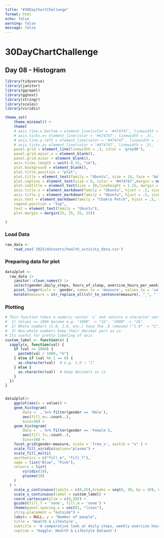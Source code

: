 ```yaml
---
title: "#30DayChartChallenge"
format: html
echo: false
warning: false
message: false
---
```


# 30DayChartChallenge
## Day 08 -  Histogram

```r
library(tidyverse)
library(janitor)
library(ggrepel)
library(ggtext)
library(stringr)
library(scales)
library(viridis)

theme_set(
    theme_minimal() +
    theme(
    # axis.line.x.bottom = element_line(color = '#474747', linewidth = .3),
    # axis.ticks.x= element_line(color = '#474747', linewidth = .3),
    # axis.line.y.left = element_line(color = '#474747', linewidth = .3),
    # axis.ticks.y= element_line(color = '#474747', linewidth = .3),
    panel.grid = element_line(linewidth = .3, color = 'grey90'),
    panel.grid.major.x = element_blank(),
    panel.grid.minor = element_blank(),
    axis.ticks.length = unit(-0.15, "cm"),
    plot.background = element_blank(),
    plot.title.position = "plot",
    plot.title = element_text(family = "Ubuntu", size = 14, face = 'bold'),
    plot.caption = element_text(size = 6, color = '#474747',margin = margin(10,0,0,0)),
    plot.subtitle = element_text(size = 10,lineheight = 1.15, margin = margin(0,0,20,0)),
    axis.title.x = element_markdown(family = "Ubuntu", hjust = .5, size = 9),
    axis.title.y = element_markdown(family = "Ubuntu", hjust = .5, size = 8),
    axis.text = element_markdown(family = "Chakra Petch", hjust = .5, size = 8, color = "#474747"),
    legend.position = "top",
    text = element_text(family = "Ubuntu"),
    plot.margin = margin(25, 25, 25, 25))

)
```

### Load Data
```r
raw_data <- 
    read_csv('2025/datasets/health_activity_data.csv')
```

### Preparing data for plot
```r
data2plot <- 
  raw_data |>
    janitor::clean_names() |>
    select(gender,daily_steps, hours_of_sleep, exercise_hours_per_week) |>
    pivot_longer(cols = -gender, names_to = 'measure', values_to = 'value') |>
    mutate(measure = str_replace_all(str_to_sentence(measure), "_", " "))
```

### Plotting
```r
# This function takes a numeric vector `x` and returns a character vector where:
#  1) Values >= 1000 become e.g. "1000" -> "1k", "2000" -> "2k".
#  2) Whole numbers (1.0, 2.0, etc.) have the .0 removed ("1.0" -> "1").
#  3) Non-whole numbers keep their decimal part as is.
# Its useful for pretty labeling of axis
custom_label <- function(x) {
  sapply(x, function(val) {
    if (val >= 1000) {
      paste0(val / 1000, "k")
    } else if (val %% 1 == 0) {
      as.character(val)  # e.g. 1.0 → "1"
    } else {
      as.character(val)  # keep decimals as is
    }
  })
}


data2plot|>
    ggplot(aes(x = value)) +
    geom_histogram(
        data =  . %>% filter(gender == 'Male'), 
        aes(fill_m=..count..),
        bins=30) +
    geom_histogram(
        data =  . %>% filter(gender == 'Female'),
        aes(fill_f=..count..), 
        bins=30) +
    facet_grid(gender~measure, scale = 'free_x', switch = "x" ) +
    scale_fill_viridis(option="plasma") +
    scale_fill_multi(
    aesthetics = c("fill_m", "fill_f"),
    name = list("Blue", "Pink"),
    colours = list(
        viridis(10),
        plasma(10)
    )
  ) +
    scale_y_continuous(limits = c(0,45),breaks = seq(0, 30, by = 10), expand = c(0,0,0,0)) +
    scale_x_continuous(label = custom_label) +
    coord_cartesian(ylim = c(0,30)) +
    guides(fill_f = 'none', fill_m = 'none') +
    theme(panel.spacing.y = unit(1, "lines"),
    strip.placement = "outside") +
    labs(x = NULL, y = "Number of people",
    title = 'Health & Lifestyle',
    subtitle = 'A comparative look at daily steps, weekly exercise hours, and sleep duration by gender.\nFrom 0 to 20k steps a day? Wow.',
    caption = 'Kaggle: Health & Lifestyle Dataset')
```
